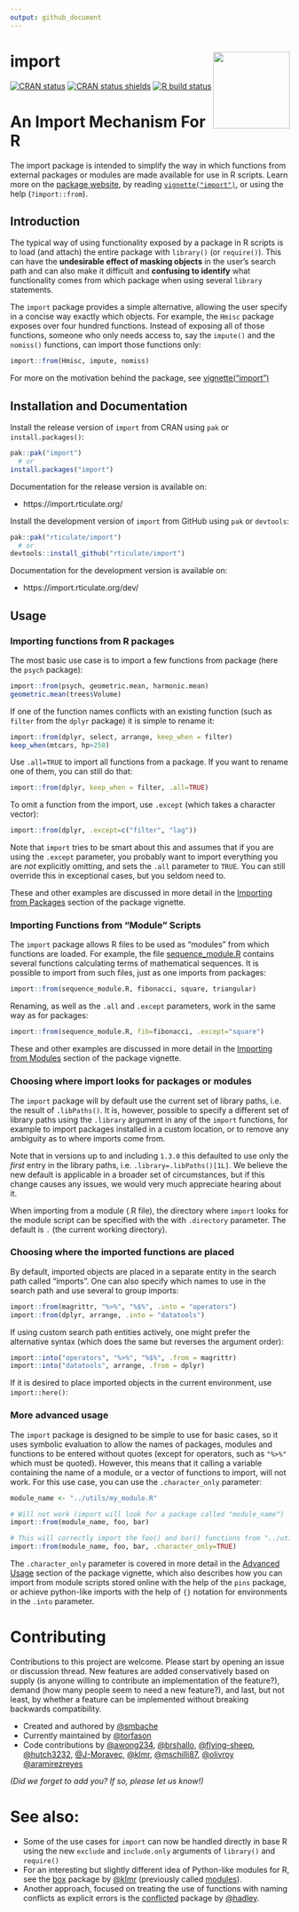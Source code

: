```yaml
---
output: github_document
---
```


# import <a href="https://import.rticulate.org"><img src="man/figures/logo.png" align="right" height="138" /></a>

<!-- badges: start -->
[![CRAN status](https://www.r-pkg.org/badges/version/import)](https://CRAN.R-project.org/package=import)
[![CRAN status shields](https://img.shields.io/badge/Git-`r desc::desc_get_version() `-success)](https://github.com/rticulate/import)
[![R build status](https://github.com/rticulate/import/workflows/R-CMD-check/badge.svg)](https://github.com/rticulate/import/actions)
<!-- badges: end -->

# An Import Mechanism For R

The import package is intended to simplify the way in which functions from
external packages or modules are made available for use in R scripts. Learn more
on the [package website](https://import.rticulate.org/), by reading
[`vignette("import")`](https://import.rticulate.org/articles/import.html), or
using the help (`?import::from`).

## Introduction

The typical way of using functionality exposed by a package in R scripts is to
load (and attach) the entire package with `library()` (or `require()`). This can
have the **undesirable effect of masking objects** in the user's search path and
can also make it difficult and **confusing to identify** what functionality
comes from which package when using several `library` statements.

The `import` package provides a simple alternative, allowing the user specify in
a concise way exactly which objects. For example, the `Hmisc` package exposes
over four hundred functions. Instead of exposing all of those functions, someone
who only needs access to, say the `impute()` and the `nomiss()` functions, can
import those functions only:

```R
import::from(Hmisc, impute, nomiss)
```

For more on the motivation behind the package, see 
[vignette("import")](https://import.rticulate.org/articles/import.html)


## Installation and Documentation

Install the release version of `import` from CRAN using `pak` or
`install.packages()`:

```R
pak::pak("import")
  # or
install.packages("import")
```

Documentation for the release version is available on:

- https://import.rticulate.org/

Install the development version of `import` from GitHub using `pak` or
`devtools`:

```R
pak::pak("rticulate/import")
  # or
devtools::install_github("rticulate/import")
```

Documentation for the development version is available on:

- https://import.rticulate.org/dev/


## Usage

### Importing functions from R packages

The most basic use case is to import a few functions from package (here the
`psych` package):

```R
import::from(psych, geometric.mean, harmonic.mean)
geometric.mean(trees$Volume)
```

If one of the function names conflicts with an existing function (such as
`filter` from the `dplyr` package) it is simple to rename it:

```R
import::from(dplyr, select, arrange, keep_when = filter)
keep_when(mtcars, hp>250)
```

Use `.all=TRUE` to import all functions from a package. If you want to rename
one of them, you can still do that:

```R
import::from(dplyr, keep_when = filter, .all=TRUE)
```

To omit a function from the import, use `.except` (which takes a character
vector):

```R
import::from(dplyr, .except=c("filter", "lag"))
```

Note that `import` tries to be smart about this and assumes that if you are
using the `.except` parameter, you probably want to import everything you are
_not_ explicitly omitting, and sets the `.all` parameter to `TRUE`. You can
still override this in exceptional cases, but you seldom need to.

These and other examples are discussed in more detail in the 
[Importing from Packages](https://import.rticulate.org/articles/import.html#importing-from-packages)
section of the package vignette.

### Importing Functions from "Module" Scripts

The `import` package allows R files to be used as "modules" from which functions
are loaded. For example, the file
[sequence_module.R](https://raw.githubusercontent.com/rticulate/import/master/man/examples/sequence_module.R) 
contains several functions calculating terms of mathematical sequences. It is
possible to import from such files, just as one imports from packages:

```R
import::from(sequence_module.R, fibonacci, square, triangular)
```

Renaming, as well as the `.all` and `.except` parameters, work in the same way
as for packages:

```R
import::from(sequence_module.R, fib=fibonacci, .except="square")
```

These and other examples are discussed in more detail in the 
[Importing from Modules](https://import.rticulate.org/articles/import.html#importing-functions-from-module-scripts) 
section of the package vignette.

### Choosing where import looks for packages or modules

The `import` package will by default use the current set of library paths, i.e.
the result of `.libPaths()`. It is, however, possible to specify a different set
of library paths using the `.library` argument in any of the `import` functions,
for example to import packages installed in a custom location, or to remove any
ambiguity as to where imports come from.

Note that in versions up to and including `1.3.0` this defaulted to use only the
*first* entry in the library paths, i.e. `.library=.libPaths()[1L]`. We believe
the new default is applicable in a broader set of circumstances, but if this
change causes any issues, we would very much appreciate hearing about it.

When importing from a module (.R file), the directory where `import` looks for
the module script can be specified with the with `.directory` parameter. The
default is `.` (the current working directory).

### Choosing where the imported functions are placed

By default, imported objects are placed in a separate entity in the search path
called "imports". One can also specify which names to use in the search path and
use several to group imports:

```R
import::from(magrittr, "%>%", "%$%", .into = "operators") 
import::from(dplyr, arrange, .into = "datatools")
```

If using custom search path entities actively, one might prefer the alternative
syntax (which does the same but reverses the argument order):

```R
import::into("operators", "%>%", "%$%", .from = magrittr)
import::into("datatools", arrange, .from = dplyr)
```

If it is desired to place imported objects in the current environment, use
`import::here()`:

### More advanced usage

The `import` package is designed to be simple to use for basic cases, so it uses
symbolic evaluation to allow the names of packages, modules and functions to be
entered without quotes (except for operators, such as `"%>%"` which must be
quoted). However, this means that it calling a variable containing the name of a
module, or a vector of functions to import, will not work. For this use case,
you can use the `.character_only` parameter:

```R
module_name <- "../utils/my_module.R"

# Will not work (import will look for a package called "module_name")
import::from(module_name, foo, bar)

# This will correctly import the foo() and bar() functions from "../utils/my_module.R"
import::from(module_name, foo, bar, .character_only=TRUE)
```

The `.character_only` parameter is covered in more detail in the 
[Advanced Usage](https://import.rticulate.org/articles/import.html#advanced-usage) 
section of the package vignette, which also describes how you can import from
module scripts stored online with the help of the `pins` package, or achieve
python-like imports with the help of `{}` notation for environments in the
`.into` parameter.

# Contributing

Contributions to this project are welcome. Please start by opening an issue or
discussion thread. New features are added conservatively based on supply (is
anyone willing to contribute an implementation of the feature?), demand (how
many people seem to need a new feature?), and last, but not least, by whether a
feature can be implemented without breaking backwards compatibility.

- Created and authored by [@smbache](https://github.com/smbache)
- Currently maintained by [@torfason](https://github.com/torfason)
- Code contributions by 
  [@awong234](https://github.com/awong234), 
  [@brshallo](https://github.com/brshallo), 
  [@flying-sheep](https://github.com/flying-sheep), 
  [@hutch3232](https://github.com/hutch3232),
  [@J-Moravec](https://github.com/J-Moravec), 
  [@klmr](https://github.com/klmr),
  [@mschilli87](https://github.com/mschilli87),
  [@olivroy](https://github.com/olivroy)
  [@aramirezreyes](https://github.com/aramirezreyes)
  
*(Did we forget to add you? If so, please let us know!)*

# See also:

- Some of the use cases for `import` can now be handled directly in base R using
  the new `exclude` and `include.only` arguments of `library()` and `require()`
- For an interesting but slightly different idea of Python-like modules for R, 
  see the [box](https://klmr.me/box/) package by
  [@klmr](https://github.com/klmr) (previously called
  [modules](https://github.com/klmr/modules)).
- Another approach, focused on treating the use of functions with naming 
  conflicts as explicit errors is the
  [conflicted](https://github.com/r-lib/conflicted) package by
  [@hadley](https://github.com/hadley).
